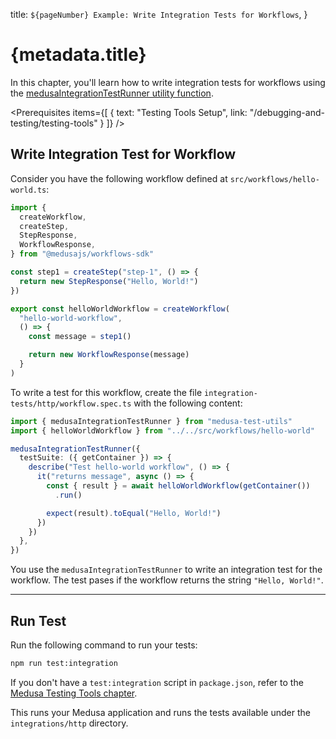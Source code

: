 
  title: `${pageNumber} Example: Write Integration Tests for Workflows`,
}

# {metadata.title}

In this chapter, you'll learn how to write integration tests for workflows using the [medusaIntegrationTestRunner utility function](../page.mdx).

<Prerequisites
  items={[
    {
      text: "Testing Tools Setup",
      link: "/debugging-and-testing/testing-tools"
    }
  ]}
/>

## Write Integration Test for Workflow

Consider you have the following workflow defined at `src/workflows/hello-world.ts`:

```ts title="src/workflows/hello-world.ts"
import {
  createWorkflow,
  createStep,
  StepResponse,
  WorkflowResponse,
} from "@medusajs/workflows-sdk"

const step1 = createStep("step-1", () => {
  return new StepResponse("Hello, World!")
})

export const helloWorldWorkflow = createWorkflow(
  "hello-world-workflow",
  () => {
    const message = step1()

    return new WorkflowResponse(message)
  }
)
```

To write a test for this workflow, create the file `integration-tests/http/workflow.spec.ts` with the following content:

```ts title="integration-tests/http/workflow.spec.ts"
import { medusaIntegrationTestRunner } from "medusa-test-utils"
import { helloWorldWorkflow } from "../../src/workflows/hello-world"

medusaIntegrationTestRunner({
  testSuite: ({ getContainer }) => {
    describe("Test hello-world workflow", () => {
      it("returns message", async () => {
        const { result } = await helloWorldWorkflow(getContainer())
          .run()

        expect(result).toEqual("Hello, World!")
      })
    })
  },
})
```

You use the `medusaIntegrationTestRunner` to write an integration test for the workflow. The test pases if the workflow returns the string `"Hello, World!"`.

---

## Run Test

Run the following command to run your tests:

```bash npm2yarn
npm run test:integration
```

<Note title="Tip">

If you don't have a `test:integration` script in `package.json`, refer to the [Medusa Testing Tools chapter](../../page.mdx#add-test-commands).

</Note>

This runs your Medusa application and runs the tests available under the `integrations/http` directory.
